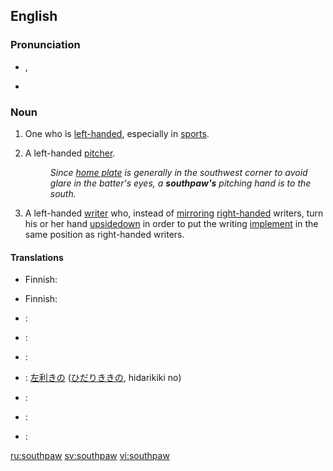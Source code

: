 {{was wotd|2006|September|30}}
==English==
{{wikipedia}}

===Pronunciation===
* {{IPA|/ˈsaʊθˌpɔː/}}, {{SAMPA|/saUT%pO:/}}
* {{audio|en-us-southpaw.ogg|Audio (US)}}

===Noun===
{{en-noun}}

# {{informal}} One who is [[left-handed]], especially in [[sport]]s.
# {{baseball}} A left-handed [[pitcher]].
#: ''Since [[home plate]] is generally in the southwest corner to avoid glare in the batter's eyes, a '''southpaw's''' pitching hand is to the south.''
# A left-handed [[write]]r who, instead of [[mirror]]ing [[right-handed]] writers, turn his or her hand [[upsidedown]] in order to put the writing [[implement]] in the same position as right-handed writers.

====Translations====
{{trans-top|informal: one who is left-handed}}
* Finnish: {{t-|fi|vasuri}}
{{trans-mid}}
{{trans-bottom}}

{{trans-top|baseball: left-handed pitcher}}
* Finnish: {{t-|fi|vasuri}}
{{trans-mid}}
{{trans-bottom}}

{{trans-top|left-handed writer who turns their hand upside down to write}}
{{trans-mid}}
{{trans-bottom}}

{{checktrans-top}}
* {{ttbc|Dutch}}: {{t+|nl|linkshandig}}
* {{ttbc|German}}: {{t+|de|Linkshänder|m}}
* {{ttbc|Kurdish}}: {{t-|ku|destçep}}
{{trans-mid}}
* {{ttbc|Japanese}}: [[左利き]]の ([[ひだりきき]]の, hidarikiki no)
* {{ttbc|Polish}}: {{t-|pl|leworęczny|m}}
* {{ttbc|Russian}}: {{t-|ru|левша|m|f|tr=levšá|sc=Cyrl}}
* {{ttbc|Spanish}}: {{t+|es|zurdo|m}}
{{trans-bottom}}

[[ru:southpaw]]
[[sv:southpaw]]
[[vi:southpaw]]